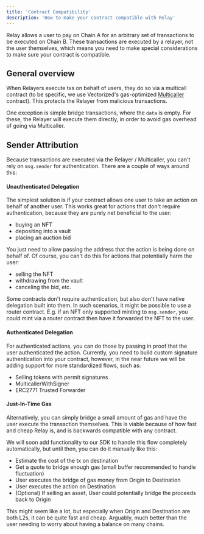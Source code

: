 ```yaml
---
title: 'Contract Compatibility'
description: 'How to make your contract compatible with Relay'
---
```


Relay allows a user to pay on Chain A for an arbitrary set of transactions to be executed on Chain B. These transactions are executed by a relayer, not the user themselves, which means you need to make special considerations to make sure your contract is compatible.

## General overview

When Relayers execute txs on behalf of users, they do so via a multicall contract (to be specific, we use Vectorized's gas-optimized [Multicaller](https://github.com/Vectorized/multicaller) contract). This protects the Relayer from malicious transactions.

One exception is simple bridge transactions, where the `data` is empty. For these, the Relayer will execute them directly, in order to avoid gas overhead of going via Multicaller. 

## Sender Attribution

Because transactions are executed via the Relayer / Multicaller, you can't rely on `msg.sender` for authentication. There are a couple of ways around this:

#### Unauthenticated Delegation

The simplest solution is if your contract allows one user to take an action on behalf of another user. This works great for actions that don't require authentication, because they are purely net beneficial to the user:

- buying an NFT
- depositing into a vault
- placing an auction bid

You just need to allow passing the address that the action is being done on behalf of. Of course, you can't do this for actions that potentially harm the user:

- selling the NFT
- withdrawing from the vault
- canceling the bid, etc.

Some contracts don't require authentication, but also don't have native delegation built into them. In such scenarios, it might be possible to use a router contract. E.g. if an NFT only supported minting to `msg.sender`, you could mint via a router contract then have it forwarded the NFT to the user.

#### Authenticated Delegation

For authenticated actions, you can do those by passing in proof that the user authenticated the action. Currently, you need to build custom signature authentication into your contract, however, in the near future we will be adding support for more standardized flows, such as:

- Selling tokens with permit signatures
- MulticallerWithSigner
- ERC2771 Trusted Forwarder

#### Just-In-Time Gas

Alternatively, you can simply bridge a small amount of gas and have the user execute the transaction themselves. This is viable because of how fast and cheap Relay is, and is backwards compatible with any contract.

We will soon add functionality to our SDK to handle this flow completely automatically, but until then, you can do it manually like this:

- Estimate the cost of the tx on destination
- Get a quote to bridge enough gas (small buffer recommended to handle fluctuation)
- User executes the bridge of gas money from Origin to Destination
- User executes the action on Destination
- (Optional) If selling an asset, User could potentially bridge the proceeds back to Origin

This might seem like a lot, but especially when Origin and Destination are both L2s, it can be quite fast and cheap. Arguably, much better than the user needing to worry about having a balance on many chains.





